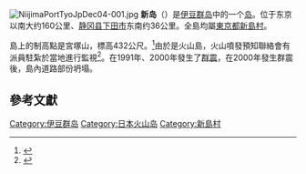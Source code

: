 {{Expand|time=2017-01-14T02:30:04+00:00}}
{{Infobox islands
|name=新岛
|image name=NiijimaFromKozuTyoJpDec04-1.jpg
|image size=250px
|image caption=新岛
|coordinates={{coord|34|22|N|139|16|E|type:isle|}}
|area km2 =23.17
|coastline km =
|elevation m =432
|location =[[太平洋|太平洋]]
|country=[[日本|日本]]
|image map =Izu islands.png
|map size =250
|map caption =在伊豆群岛的位置
}}
[[File:NiijimaPortTyoJpDec04-001.jpg|thumb]]
'''新岛'''（{{lang|ja|にいじま}}）是[[伊豆群岛|伊豆群岛]]中的一个[[岛|岛]]。位于东京以南大约160公里、[[静冈县|静冈县]][[下田市|下田市]]东南约36公里。全島均屬[[東京都|東京都]][[新島村|新島村]]。

島上的制高點是宮塚山，標高432公尺。<ref>{{Cite web |url=http://www.nijinet.or.jp/Portals/0/pdf/yama100/sheet/009.pdf |title=宮塚山みやつかやま 432m |access-date=2018-01-21 |archive-date=2021-03-14 |archive-url=https://web.archive.org/web/20210314234357/https://www.nijinet.or.jp/Portals/0/pdf/yama100/sheet/009.pdf |dead-url=no }}</ref>由於是火山島，火山噴發預知聯絡會有派員駐紮於當地進行監視<ref>{{Cite web|url = http://www.data.jma.go.jp/svd/vois/data/tokyo/47volcanoes.pdf|title = 火山防災のために監視・観測体制の充実等の必要がある火山|publisher = 気象庁|accessdate = 2016-02-25|archive-date = 2020-10-04|archive-url = https://web.archive.org/web/20201004222318/https://www.data.jma.go.jp/svd/vois/data/tokyo/47volcanoes.pdf|dead-url = no}}</ref>。在1991年、2000年發生了[[群震|群震]]，在2000年發生群震後，島內道路部份坍塌。

==參考文獻==
{{Reflist}}

{{伊豆小笠原群島}}
{{日本活火山}}
{{Authority control}}
[[Category:伊豆群岛|Category:伊豆群岛]]
[[Category:日本火山岛|Category:日本火山岛]]
[[Category:新島村|Category:新島村]]